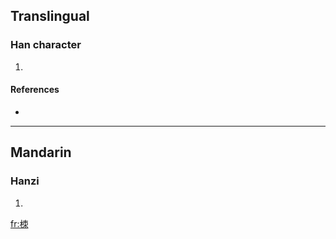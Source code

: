==Translingual==

===Han character===
{{Han char|rn=75|rad=木|as=06|sn=10|four=4599<sub>2</sub>|canj=木木月 (DDB)}}

# {{defn|Han|sort=木06}}

====References====
* {{Han ref|kx=0522.180|dkj=14705|dj=0910.200|hdz=21196.010|uh=681C|ud=26652|bh=D1E3|bd=53731}}

----

==Mandarin==

===Hanzi===
{{cmn-hanzi|pin=[[sù]] ([[su4]])|wg=su<sup>4</sup>}}

# {{defn|Mandarin|sort=木06}}

[[fr:栜]]